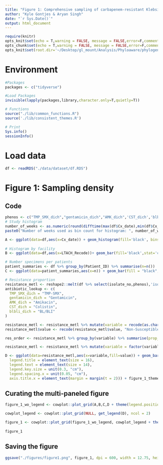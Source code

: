 ```yaml
---
title: "Figure 1: Comprehensive sampling of carbapenem-resistant Klebsiella pneumoniae that are resistant to last-resort or recently-introduced antibiotics"
author: "Kyle Gontjes & Aryan Singh"
date: "`r Sys.Date()`"
output: html_document
---
```


```r
require(knitr)
opts_knit$set(echo = T,warning = FALSE, message = FALSE,error=F,comment=NA) 
opts_chunk$set(echo = T,warning = FALSE, message = FALSE,error=F,comment=NA)
opts_knit$set(root.dir='~/Desktop/gl_mount/Analysis/Phyloaware/phylogenetic-resistance-ms/')
```

# Environment

```r
#Packages
packages <- c("tidyverse")   

#Load Packages
invisible(lapply(packages,library,character.only=T,quietly=T)) 

# Functions
source("./lib/common_functions.R")
source('./lib/consistent_themes.R')

# Print
Sys.info()
sessionInfo() 
```

# Load data

```r
df <- readRDS("./data/dataset/df.RDS") 
```

# Figure 1: Sampling density
## Code
```r
phenos <- c("TMP_SMX_dich","gentamicin_dich","AMK_dich",'CST_dich','blbli_dich')
# Study histogram
number_of_weeks <- as.numeric(round(difftime(max(df$Cx_date),min(df$Cx_date),units = 'weeks')) + 1)
paste0("Number of weeks used as bin count for histogram: ", number_of_weeks)

A <- ggplot(data=df,aes(x=Cx_date)) + geom_histogram(fill='black', bins = number_of_weeks) + theme_bw_me + xlab("Date of specimen collection") + ylab ("Number of specimens") + scale_y_continuous(limits = c(0, 20)) + figure_1_theme
 
# Histogram by facility 
B <- ggplot(data=df,aes(x=LTACH_Recode))+ geom_bar(fill='black',stat='count') + theme_bw_me + xlab("Facility") + ylab ("Number of specimens") + figure_1_theme + geom_text(stat='count', aes(label=..count..), vjust=-1, size = 5) + ylim(NA,max(max(table(df$LTACH_Recode)))+3)

# Number specimens per patients
patient_summaries <- df %>% group_by(Patient_ID) %>% summarise(n=n()) 
C <- ggplot(data=patient_summaries,aes(x=n)) + geom_bar(fill = "black", width = 0.7, stat = "count") + theme_bw_me + xlab("Number of specimens") + ylab ("Number of patients") + scale_y_continuous(limits = c(0, 300)) + figure_1_theme + geom_text(stat='count', aes(label=..count..), vjust=-1, size = 5)

# Resistance proportion  
resistance_metl <- reshape2::melt(df %>% select(isolate_no,phenos),'isolate_no')
antibiotic_lookup <- c(
  TMP_SMX_dich = "TMP-SMX",
  gentamicin_dich = "Gentamicin",
  AMK_dich = "Amikacin",
  CST_dich = "Colistin",
  blbli_dich = "BL/BLI"
)

resistance_metl <- resistance_metl %>% mutate(variable = recode(as.character(variable), !!!antibiotic_lookup)) #rename var to antibiotic names
resistance_metl$value <- recode(resistance_metl$value, "Non-Susceptible" = "Resistant", "Susceptible" = "Susceptible") #rename val to resistance vs susceptible

res_order <- resistance_metl %>% group_by(variable) %>% summarise(prop_resistant = mean(value == "Resistant")) %>% arrange(desc(prop_resistant))

resistance_metl <- resistance_metl %>% mutate(variable = factor(variable, levels = res_order$variable))

D <- ggplot(data=resistance_metl,aes(x=variable,fill=value)) + geom_bar(width = 0.7, stat = "count") + scale_fill_manual(values = c("Resistant" = "black", "Susceptible" = "darkgray"), name = "Resistance profile") + theme_bw_me + xlab("") + ylab ("Number of specimens") + theme(
  legend.title = element_text(size = 16),
  legend.text = element_text(size = 14),
  legend.key.size = unit(0.3, "cm"),
  legend.spacing.x = unit(0.05, "cm"),
  axis.title.x = element_text(margin = margin(t = 2))) + figure_1_theme
```

## Curating the multi-paneled figure
```r
figure_1_wo_legend <- cowplot::plot_grid(A,B,C,D + theme(legend.position = "none"),ncol=2,labels = 'AUTO', label_size = 18, scale = c(0.95, 0.95, 0.95, 0.95)) 

cowplot_legend <- cowplot::plot_grid(NULL, get_legend(D), ncol = 2) 

figure_1 <- cowplot::plot_grid(figure_1_wo_legend, cowplot_legend + theme(plot.margin = unit(c(-1,0,0.2,0), "cm")), ncol = 1, rel_heights = c(1,0.025))
 
figure_1 
```

## Saving the figure
```r
ggsave("./figures/figure1.png", figure_1, dpi = 600, width = 12.75, height = 8.5, bg = 'white')
```
